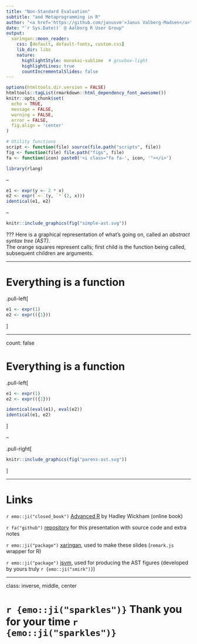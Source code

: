 ```yaml
---
title: "Non-Standard Evaluation"
subtitle: "and Metaprogramming in R"
author: "<a href='https://github.com/janusvm'>Janus Valberg-Madsen</a>"
date: "`r Sys.Date()` @ Aalborg R User Group"
output:
  xaringan::moon_reader:
    css: [default, default-fonts, custom.css]
    lib_dir: libs
    nature:
      highlightStyle: monokai-sublime  # gruvbox-light
      highlightLines: true
      countIncrementalSlides: false
---
```


```r
options(htmltools.dir.version = FALSE)
htmltools::tagList(rmarkdown::html_dependency_font_awesome())
knitr::opts_chunk$set(
  echo = TRUE,
  message = FALSE,
  warning = FALSE,
  error = FALSE,
  fig.align = 'center'
)

# Utility functions
script <- function(file) source(file.path("scripts", file))
fig <- function(file) file.path("figs", file)
fa <- function(icon) paste0('<i class="fa fa-', icon, '"></i>')
```

```r
library(rlang)
```

--

```r
e1 <- expr(y <- 2 * x)
e2 <- expr(`<-`(y, `*`(2, x)))
identical(e1, e2)
```

--

```r
knitr::include_graphics(fig("simple-ast.svg"))
```

???
Here is a graphical representation of what's going on, called an _abstract syntax tree (AST)_.  
The orange squares represent calls; first child is the function being called, subsequent children are arguments.

---

# Everything is a function

.pull-left[
```r
e1 <- expr(1)
e2 <- expr(({1}))
```
]

---

count: false

# Everything is a function

.pull-left[
```r
e1 <- expr(1)
e2 <- expr(({1}))
```

```r
identical(eval(e1), eval(e2))
identical(e1, e2)
```
]

--

.pull-right[
```r
knitr::include_graphics(fig("parens-ast.svg"))
```
]

---

# Links


`r emo::ji("closed_book")` [Advanced R](https://adv-r.hadley.nz) by Hadley Wickham (online book)

`r fa("github")` [repository](https://github.com/AalborgRUG/talk-nse) for this presentation with source code and extra notes

`r emo::ji("package")` [xaringan](https://github.com/yihui/xaringan), used to make these slides (`remark.js` wrapper for R)

`r emo::ji("package")` [jsvm](https://github.com/janusvm/jsvm), used for producing the AST figures (developed by yours truly `r {emo::ji("smirk")}`)

---

class: inverse, middle, center

# `r {emo::ji("sparkles")}` Thank you for your time `r {emo::ji("sparkles")}`
